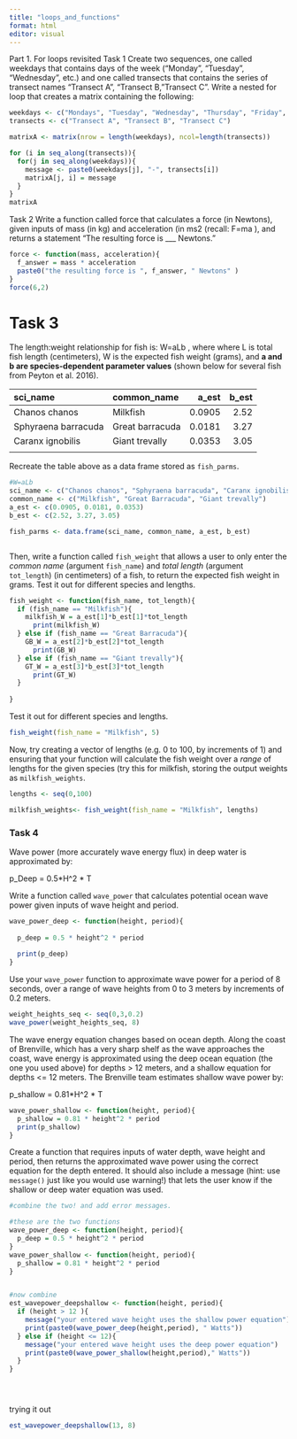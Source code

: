 ```yaml
---
title: "loops_and_functions"
format: html
editor: visual
---
```


Part 1. For loops revisited Task 1 Create two sequences, one called weekdays that contains days of the week ("Monday", "Tuesday", "Wednesday", etc.) and one called transects that contains the series of transect names "Transect A", "Transect B,"Transect C". Write a nested for loop that creates a matrix containing the following:

```r
weekdays <- c("Mondays", "Tuesday", "Wednesday", "Thursday", "Friday", "Saturday", "Sunday")
transects <- c("Transect A", "Transect B", "Transect C")

matrixA <- matrix(nrow = length(weekdays), ncol=length(transects))

for (i in seq_along(transects)){
  for(j in seq_along(weekdays)){
    message <- paste0(weekdays[j], "-", transects[i])
    matrixA[j, i] = message
  }
}
matrixA
```

Task 2 Write a function called force that calculates a force (in Newtons), given inputs of mass (in kg) and acceleration (in ms2 (recall: F=ma ), and returns a statement "The resulting force is \_\_\_ Newtons."

```r

force <- function(mass, acceleration){
  f_answer = mass * acceleration
  paste0("the resulting force is ", f_answer, " Newtons" )
}
force(6,2)
```

# Task 3

The length:weight relationship for fish is: W=aLb , where where L is total fish length (centimeters), W is the expected fish weight (grams), and **a and b are species-dependent parameter values** (shown below for several fish from Peyton et al. 2016).

| sci_name            | common_name     |  a_est | b_est |
|:--------------------|:----------------|-------:|------:|
| Chanos chanos       | Milkfish        | 0.0905 |  2.52 |
| Sphyraena barracuda | Great barracuda | 0.0181 |  3.27 |
| Caranx ignobilis    | Giant trevally  | 0.0353 |  3.05 |
|                     |                 |        |       |

Recreate the table above as a data frame stored as `fish_parms`.

```r
#W=aLb 
sci_name <- c("Chanos chanos", "Sphyraena barracuda", "Caranx ignobilis")
common_name <- c("Milkfish", "Great Barracuda", "Giant trevally")
a_est <- c(0.0905, 0.0181, 0.0353)
b_est <- c(2.52, 3.27, 3.05)

fish_parms <- data.frame(sci_name, common_name, a_est, b_est)



```

Then, write a function called `fish_weight` that allows a user to only enter the *common name* (argument `fish_name`) and *total length* (argument `tot_length`) (in centimeters) of a fish, to return the expected fish weight in grams. Test it out for different species and lengths.

```r
fish_weight <- function(fish_name, tot_length){
  if (fish_name == "Milkfish"){
    milkfish_W = a_est[1]*b_est[1]*tot_length
      print(milkfish_W)
  } else if (fish_name == "Great Barracuda"){
    GB_W = a_est[2]*b_est[2]*tot_length
      print(GB_W)
  } else if (fish_name == "Giant trevally"){
    GT_W = a_est[3]*b_est[3]*tot_length
      print(GT_W)
  }
  
}
```

Test it out for different species and lengths.

```r
fish_weight(fish_name = "Milkfish", 5)
```

Now, try creating a vector of lengths (e.g. 0 to 100, by increments of 1) and ensuring that your function will calculate the fish weight over a *range* of lengths for the given species (try this for milkfish, storing the output weights as `milkfish_weights`.

```r

lengths <- seq(0,100)

milkfish_weights<- fish_weight(fish_name = "Milkfish", lengths)

```

### **Task 4**

Wave power (more accurately wave energy flux) in deep water is approximated by:

p_Deep = 0.5\*H\^2 \* T

Write a function called `wave_power` that calculates potential ocean wave power given inputs of wave height and period.

```r
wave_power_deep <- function(height, period){
  
  p_deep = 0.5 * height^2 * period 
  
  print(p_deep)
}
```

Use your `wave_power` function to approximate wave power for a period of 8 seconds, over a range of wave heights from 0 to 3 meters by increments of 0.2 meters.

```r

weight_heights_seq <- seq(0,3,0.2)
wave_power(weight_heights_seq, 8)
```

The wave energy equation changes based on ocean depth. Along the coast of Brenville, which has a very sharp shelf as the wave approaches the coast, wave energy is approximated using the deep ocean equation (the one you used above) for depths \> 12 meters, and a shallow equation for depths \<= 12 meters. The Brenville team estimates shallow wave power by:

p_shallow = 0.81\*H\^2 \* T

```r

wave_power_shallow <- function(height, period){
  p_shallow = 0.81 * height^2 * period 
  print(p_shallow)
}

```

Create a function that requires inputs of water depth, wave height and period, then returns the approximated wave power using the correct equation for the depth entered. It should also include a message (hint: use `message()` just like you would use warning!) that lets the user know if the shallow or deep water equation was used.

```r
#combine the two! and add error messages. 

#these are the two functions 
wave_power_deep <- function(height, period){
  p_deep = 0.5 * height^2 * period 
}
wave_power_shallow <- function(height, period){
  p_shallow = 0.81 * height^2 * period 
}


#now combine 
est_wavepower_deepshallow <- function(height, period){
  if (height > 12 ){
    message("your entered wave height uses the shallow power equation")
    print(paste0(wave_power_deep(height,period), " Watts"))
  } else if (height <= 12){
    message("your entered wave height uses the deep power equation")
    print(paste0(wave_power_shallow(height,period)," Watts"))
  }
}





```

trying it out

```r
est_wavepower_deepshallow(13, 8)
```
